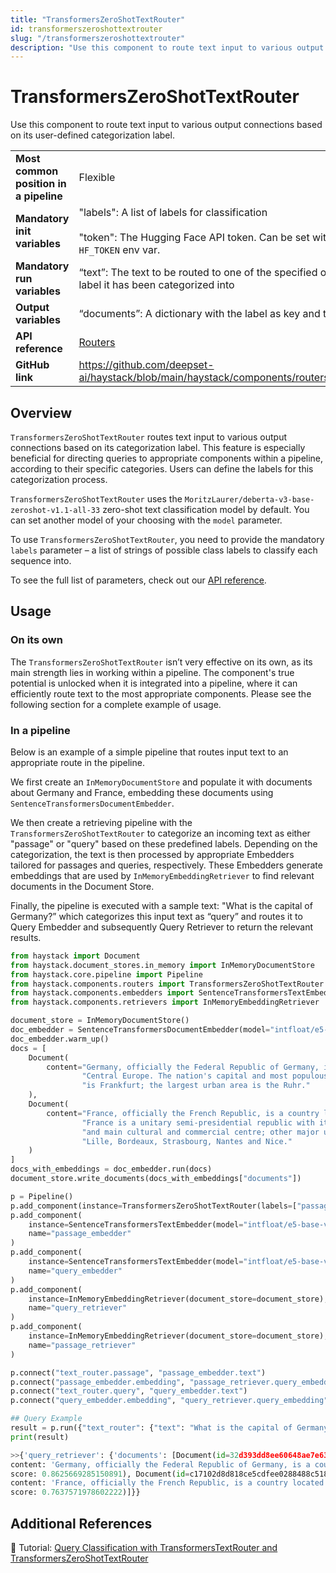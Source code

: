 ```yaml
---
title: "TransformersZeroShotTextRouter"
id: transformerszeroshottextrouter
slug: "/transformerszeroshottextrouter"
description: "Use this component to route text input to various output connections based on its user-defined categorization label."
---
```


# TransformersZeroShotTextRouter

Use this component to route text input to various output connections based on its user-defined categorization label.

|  |  |
| --- | --- |
| **Most common position in a pipeline** | Flexible |
| **Mandatory init variables** | "labels": A list of labels for classification  <br /> <br />"token": The Hugging Face API token. Can be set with `HF_API_TOKEN` or `HF_TOKEN` env var. |
| **Mandatory run variables** | “text”: The text to be routed to one of the specified outputs based on which label it has been categorized into |
| **Output variables** | “documents”: A dictionary with the label as key and the text as value |
| **API reference** | [Routers](/reference/routers-api) |
| **GitHub link** | https://github.com/deepset-ai/haystack/blob/main/haystack/components/routers/zero_shot_text_router.py |

## Overview

`TransformersZeroShotTextRouter` routes text input to various output connections based on its categorization label. This feature is especially beneficial for directing queries to appropriate components within a pipeline, according to their specific categories. Users can define the labels for this categorization process.

`TransformersZeroShotTextRouter` uses the `MoritzLaurer/deberta-v3-base-zeroshot-v1.1-all-33` zero-shot text classification model by default. You can set another model of your choosing with the `model` parameter.

To use `TransformersZeroShotTextRouter`, you need to provide the mandatory `labels` parameter – a list of strings of possible class labels to classify each sequence into.

To see the full list of parameters, check out our [API reference](/reference/routers-api#transformerszeroshottextrouter).

## Usage

### On its own

The `TransformersZeroShotTextRouter` isn’t very effective on its own, as its main strength lies in working within a pipeline. The component's true potential is unlocked when it is integrated into a pipeline, where it can efficiently route text to the most appropriate components. Please see the following section for a complete example of usage.

### In a pipeline

Below is an example of a simple pipeline that routes input text to an appropriate route in the pipeline.

We first create an `InMemoryDocumentStore` and populate it with documents about Germany and France, embedding these documents using `SentenceTransformersDocumentEmbedder`.

We then create a retrieving pipeline with the `TransformersZeroShotTextRouter` to categorize an incoming text as either "passage" or "query" based on these predefined labels. Depending on the categorization, the text is then processed by appropriate Embedders tailored for passages and queries, respectively. These Embedders generate embeddings that are used by `InMemoryEmbeddingRetriever` to find relevant documents in the Document Store.

Finally, the pipeline is executed with a sample text: "What is the capital of Germany?” which categorizes this input text as “query” and routes it to Query Embedder and subsequently Query Retriever to return the relevant results.

```python
from haystack import Document
from haystack.document_stores.in_memory import InMemoryDocumentStore
from haystack.core.pipeline import Pipeline
from haystack.components.routers import TransformersZeroShotTextRouter
from haystack.components.embedders import SentenceTransformersTextEmbedder, SentenceTransformersDocumentEmbedder
from haystack.components.retrievers import InMemoryEmbeddingRetriever

document_store = InMemoryDocumentStore()
doc_embedder = SentenceTransformersDocumentEmbedder(model="intfloat/e5-base-v2")
doc_embedder.warm_up()
docs = [
    Document(
        content="Germany, officially the Federal Republic of Germany, is a country in the western region of "
                "Central Europe. The nation's capital and most populous city is Berlin and its main financial centre "
                "is Frankfurt; the largest urban area is the Ruhr."
    ),
    Document(
        content="France, officially the French Republic, is a country located primarily in Western Europe. "
                "France is a unitary semi-presidential republic with its capital in Paris, the country's largest city "
                "and main cultural and commercial centre; other major urban areas include Marseille, Lyon, Toulouse, "
                "Lille, Bordeaux, Strasbourg, Nantes and Nice."
    )
]
docs_with_embeddings = doc_embedder.run(docs)
document_store.write_documents(docs_with_embeddings["documents"])

p = Pipeline()
p.add_component(instance=TransformersZeroShotTextRouter(labels=["passage", "query"]), name="text_router")
p.add_component(
    instance=SentenceTransformersTextEmbedder(model="intfloat/e5-base-v2", prefix="passage: "),
    name="passage_embedder"
)
p.add_component(
    instance=SentenceTransformersTextEmbedder(model="intfloat/e5-base-v2", prefix="query: "),
    name="query_embedder"
)
p.add_component(
    instance=InMemoryEmbeddingRetriever(document_store=document_store),
    name="query_retriever"
)
p.add_component(
    instance=InMemoryEmbeddingRetriever(document_store=document_store),
    name="passage_retriever"
)

p.connect("text_router.passage", "passage_embedder.text")
p.connect("passage_embedder.embedding", "passage_retriever.query_embedding")
p.connect("text_router.query", "query_embedder.text")
p.connect("query_embedder.embedding", "query_retriever.query_embedding")

## Query Example
result = p.run({"text_router": {"text": "What is the capital of Germany?"}})
print(result)

>>{'query_retriever': {'documents': [Document(id=32d393dd8ee60648ae7e630cfe34b1922e747812ddf9a2c8b3650e66e0ecdb5a,
content: 'Germany, officially the Federal Republic of Germany, is a country in the western region of Central E...',
score: 0.8625669285150891), Document(id=c17102d8d818ce5cdfee0288488c518f5c9df238a9739a080142090e8c4cb3ba,
content: 'France, officially the French Republic, is a country located primarily in Western Europe. France is ...',
score: 0.7637571978602222)]}}

```

## Additional References

:notebook: Tutorial: [Query Classification with TransformersTextRouter and TransformersZeroShotTextRouter](https://haystack.deepset.ai/tutorials/41_query_classification_with_transformerstextrouter_and_transformerszeroshottextrouter)
